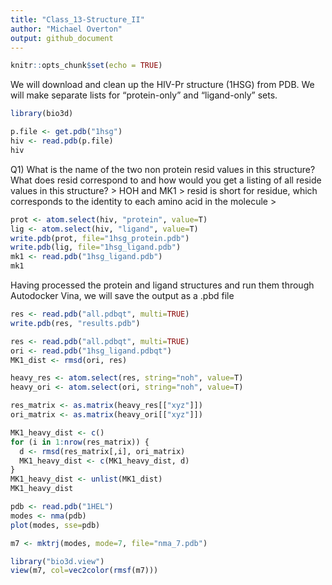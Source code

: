 ```yaml
---
title: "Class_13-Structure_II"
author: "Michael Overton"
output: github_document
---
```


```r
knitr::opts_chunk$set(echo = TRUE)
```

We will download and clean up the HIV-Pr structure (1HSG) from PDB. We will make separate lists for "protein-only" and "ligand-only" sets.

```r
library(bio3d)

p.file <- get.pdb("1hsg")
hiv <- read.pdb(p.file)
hiv

```
Q1)  What is the name of the two non protein resid values in this structure? What does resid correspond to and how would you get a listing of all reside values in this structure?
  > HOH and MK1 
  > resid is short for residue, which corresponds to the identity to each amino acid in the molecule
  > 

```r
prot <- atom.select(hiv, "protein", value=T)
lig <- atom.select(hiv, "ligand", value=T)
write.pdb(prot, file="1hsg_protein.pdb")
write.pdb(lig, file="1hsg_ligand.pdb")
mk1 <- read.pdb("1hsg_ligand.pdb")
mk1
```

Having processed the protein and ligand structures and run them through Autodocker Vina, we will save the output as a .pbd file
```r
res <- read.pdb("all.pdbqt", multi=TRUE) 
write.pdb(res, "results.pdb")

```


```r
res <- read.pdb("all.pdbqt", multi=TRUE)
ori <- read.pdb("1hsg_ligand.pdbqt")
MK1_dist <- rmsd(ori, res)

heavy_res <- atom.select(res, string="noh", value=T)
heavy_ori <- atom.select(ori, string="noh", value=T)

res_matrix <- as.matrix(heavy_res[["xyz"]])
ori_matrix <- as.matrix(heavy_ori[["xyz"]])

MK1_heavy_dist <- c()
for (i in 1:nrow(res_matrix)) {
  d <- rmsd(res_matrix[,i], ori_matrix)
  MK1_heavy_dist <- c(MK1_heavy_dist, d)
}
MK1_heavy_dist <- unlist(MK1_dist)
MK1_heavy_dist
```


```r

pdb <- read.pdb("1HEL")
modes <- nma(pdb)
plot(modes, sse=pdb)

m7 <- mktrj(modes, mode=7, file="nma_7.pdb")
```


```r
library("bio3d.view")
view(m7, col=vec2color(rmsf(m7)))

```

